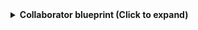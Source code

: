 <details>
<summary><b>Collaborator blueprint (Click to expand)</b></summary>

```json showLineNumbers
{
  "identifier": "githubCollaborator",
  "title": "Github Collaborator",
  "icon": "Github",
  "schema": {
    "properties": {
      "login": {
        "type": "string",
        "title": "Login"
      },
      "url": {
        "type": "string",
        "title": "Url",
        "format": "url"
      },
      "type": {
        "type": "string",
        "title": "Type"
      },
      "site_admin": {
        "type": "boolean",
        "title": "Site admin"
      },
      "role": {
        "type": "string",
        "title": "Role"
      }
    },
    "required": [
      "login"
    ]
  },
  "mirrorProperties": {},
  "calculationProperties": {},
  "aggregationProperties": {},
  "relations": {
    "repository": {
      "title": "repository",
      "target": "githubRepository",
      "required": true,
      "many": false
    }
  }
}
```

</details>
